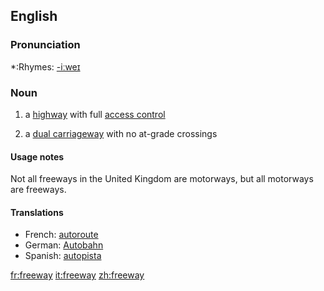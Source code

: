 ==English==

===Pronunciation===
*:Rhymes: [[Rhymes:English:-iːweɪ|-iːweɪ]]

===Noun===
{{en-noun}}

# {{cattag|US|International|Australia|Canadian English|New Zealand}} a [[highway]] with full [[access control]]
# {{UK}} a [[dual carriageway]] with no at-grade crossings

====Usage notes====
Not all freeways in the United Kingdom are motorways, but all motorways are freeways.

====Translations====
*French: [[autoroute]]
*German: [[Autobahn]]
*Spanish: [[autopista]]

[[fr:freeway]]
[[it:freeway]]
[[zh:freeway]]